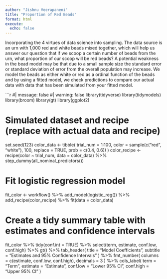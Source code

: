 ```yaml
---
author: "Jishnu Veerapaneni"
title: "Proportion of Red Beads"
format: html
execute:
  echo: false
---
```




Incorporating the 4 virtues of data science into sampling. The data source is an urn with 1,000 red and white beads mixed together, which will help us answer our question that if we scoop a certain number of beads from the urn, what proportion of our scoop will be red beads? A potential weakness in the bead model may be that due to a small sample size the standard error or standard deviation of error from the overall population may increase. We model the beads as either white or red as a ordinal function of the beads and by using a fitted model, we check predictions to compare our actual data with data that has been simulated from your fitted model.


```r
#| message: false
#| warning: false
library(tidyverse)
library(tidymodels)
library(broom)
library(gt)
library(ggplot2)

# Simulated dataset and recipe (replace with actual data and recipe)
set.seed(123)
color_data <- tibble(
  trial_num = 1:100,
  color = sample(c("red", "white"), 100, replace = TRUE, prob = c(0.4, 0.6))
)
color_recipe <- recipe(color ~ trial_num, data = color_data) %>%
  step_dummy(all_nominal_predictors())

# Fit logistic regression model
fit_color <- workflow() %>%
  add_model(logistic_reg()) %>%
  add_recipe(color_recipe) %>%
  fit(data = color_data)

# Create a tidy summary table with estimates and confidence intervals
fit_color %>%
  tidy(conf.int = TRUE) %>%
  select(term, estimate, conf.low, conf.high) %>%
  gt() %>%
  tab_header(
    title = "Model Coefficients",
    subtitle = "Estimates and 95% Confidence Intervals"
  ) %>%
  fmt_number(
    columns = c(estimate, conf.low, conf.high),
    decimals = 3
  ) %>%
  cols_label(
    term = "Term",
    estimate = "Estimate",
    conf.low = "Lower 95% CI",
    conf.high = "Upper 95% CI"
  )